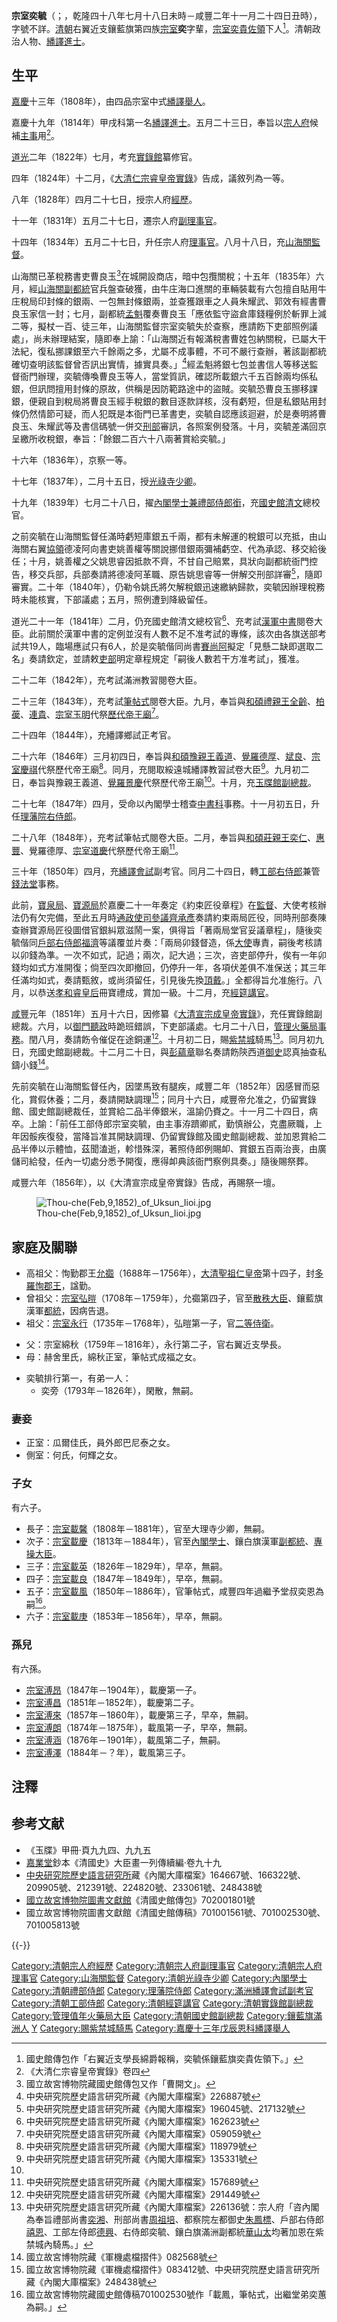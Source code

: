 {{Hatnote|这是[[满族人名|满族人名]]，只称名而不与姓氏连用，其姓氏为[[爱新觉罗氏|爱新觉罗]]。}}
{{明清人物信息框
| 姓名 = 奕毓
| 原名 = 
| 圖片名稱=
| 圖片大小 =
| 圖片說明 =
| 最高職務 = 工部右侍郎
| 國家 = 大清
| 爵位 =
| 籍貫 = 
| 族裔 = 滿洲
| 旗籍 = 右翼近支[[宗室|宗室]][[鑲藍旗|鑲藍旗]]第四族奕貴佐領
| 字號 = 
| 諡號 = 
| 出生日期 = 乾隆四十八年七月十八日未時<br>1783年8月15日
| 出生地點 = [[北京|京師]]
| 逝世日期 = 咸豐二年十一月二十四日丑時<br>1853年1月3日
| 逝世地點 = [[北京|京師]]
| 墓葬 = 
| 配偶 = 
| 親屬 =（高祖父）恂勤郡王[[允禵|允禵]]<br>（曾祖父）散秩大臣[[弘暟|弘暟]]<br>（祖父）二等侍衛[[永行|永行]]<br>（父）閒散宗室[[綿秋|綿秋]]
| 出身 =
*四品宗室
*嘉慶十三年戊辰科繙譯舉人
*嘉慶十九年甲戌科繙譯進士
| 經歷 = 
| 著作 = 
}}

'''宗室奕毓'''（{{lang-mnc|ᡠᡴᠰᡠᠨ<br /> ᡳ᠇ᡳᠣᡳ|v=Uksun  Iioi|a=Uksun Iʼiui}}；{{bd|1783年|8月15日|1853年|1月3日|catIdx=Z宗}}，乾隆四十八年七月十八日未時－咸豐二年十一月二十四日丑時），字號不詳。[[清朝|清朝]]右翼近支鑲藍旗第四族[[宗室|宗室]]'''奕'''字輩，[[宗室奕貴|宗室奕貴]][[佐領|佐領]]下人<ref>國史館傳包作「右翼近支學長綿爵報稱，奕毓係鑲藍旗奕貴佐領下。」</ref>。清朝政治人物、[[繙譯進士|繙譯進士]]。

==生平==
[[嘉慶|嘉慶]]十三年（1808年），由四品宗室中式[[繙譯舉人|繙譯舉人]]。
 
嘉慶十九年（1814年）甲戌科第一名[[繙譯進士|繙譯進士]]。五月二十三日，奉旨以[[宗人府|宗人府]]候補[[主事|主事]]用<ref>《大清仁宗睿皇帝實錄》卷四</ref>。

[[道光|道光]]二年（1822年）七月，考充[[實錄館|實錄館]]纂修官。
 
四年（1824年）十二月，《[[大清仁宗睿皇帝實錄|大清仁宗睿皇帝實錄]]》告成，議敘列為一等。

八年（1828年）四月二十七日，授宗人府[[經歷|經歷]]。

十一年（1831年）五月二十七日，遷宗人府[[副理事官|副理事官]]。

十四年（1834年）五月二十七日，升任宗人府[[理事官|理事官]]。八月十八日，充[[山海關監督|山海關監督]]。

山海關已革稅務書吏曹良玉<ref>國立故宮博物院藏國史館傳包又作「曹開文」。</ref>在城開設商店，暗中包攬關稅；十五年（1835年）六月，經[[山海關|山海關]][[副都統|副都統]]官兵盤查破獲，由牛庄海口進關的車輛裝載有六包擅自貼用牛庄稅局印封條的銀兩、一包無封條銀兩，並查獲跟車之人員朱耀武、郭效有經書曹良玉家信一封；七月，副都統[[孟魁|孟魁]]覆奏曹良玉「應依監守盜倉庫錢糧例於斬罪上減二等，擬杖一百、徒三年，山海關監督宗室奕毓失於查察，應請飭下吏部照例議處」，尚未辦理結案，隨即奉上諭：「山海關近有報滿稅書曹姓包納關稅，已屬大干法紀，復私挪課銀至六千餘兩之多，尤屬不成事體，不可不嚴行查辦，著該副都統確切查明該監督曾否訊出實情，據實具奏。」<ref>中央研究院歷史語言研究所藏《內閣大庫檔案》226887號</ref>經孟魁將銀七包並書信人等移送監督衙門辦理，奕毓傳喚曹良玉等人，當堂質訊，確認所載銀六千五百餘兩均係私銀，但訊問擅用封條的原故，供稱是因防範路途中的盜賊。奕毓恐曹良玉挪移課銀，便親自到稅局將曹良玉經手稅銀的數目逐款詳核，沒有虧短，但是私銀貼用封條仍然情節可疑，而人犯既是本衙門已革書吏，奕毓自認應該迴避，於是奏明將曹良玉、朱耀武等及書信碼號一併交[[刑部|刑部]]審訊，各照案例發落。十月，奕毓差滿回京呈繳所收稅銀，奉旨：「餘銀二百六十八兩著賞給奕毓。」
 
十六年（1836年），京察一等。

十七年（1837年），二月十五日，授[[光祿寺|光祿寺]][[少卿|少卿]]。

十九年（1839年）七月二十八日，擢[[內閣學士兼禮部侍郎銜|內閣學士兼禮部侍郎銜]]，充[[清國史館|國史館]][[滿文|清文]]總校官。

之前奕毓在山海關監督任滿時虧短庫銀五千兩，都有未解運的稅銀可以充抵，由山海關右翼[[協領|協領]]德凌阿向書吏姚善權等關說挪借銀兩彌補虧空、代為承認、移交給後任；十月，姚善權之父姚思睿因抵款不齊，不甘自己賠累，具狀向副都統衙門控告，移交兵部，兵部奏請將德凌阿革職、原告姚思睿等一併解交刑部詳審<ref>中央研究院歷史語言研究所藏《內閣大庫檔案》196045號、217132號</ref>，隨即審實。二十年（1840年），仍勒令姚氏將欠解稅銀迅速繳納歸款，奕毓因辦理稅務時未能核實，下部議處；五月，照例遭到降級留任。

道光二十一年（1841年）二月，仍充國史館清文總校官<ref>中央研究院歷史語言研究所藏《內閣大庫檔案》162623號</ref>、充考試[[漢軍|漢軍]][[中書|中書]]閱卷大臣。此前關於漢軍中書的定例並沒有人數不足不准考試的專條，該次由各旗送部考試共19人，臨場應試只有6人，於是奕毓偕同尚書[[賽尚阿|賽尚阿]]擬定「見懸二缺即選取二名」奏請欽定，並請敕[[吏部|吏部]]明定章程規定「嗣後人數若干方准考試」，獲准。
 
二十二年（1842年），充考試滿洲教習閱卷大臣。

二十三年（1843年），充考試[[筆帖式|筆帖式]]閱卷大臣。九月，奉旨與[[和碩禮親王|和碩禮親王]][[全齡|全齡]]、[[柏葰|柏葰]]、[[連貴|連貴]]、[[宗室玉明|宗室玉明]]代祭[[歷代帝王廟|歷代帝王廟]]<ref>中央研究院歷史語言研究所藏《內閣大庫檔案》059059號</ref>。
 
二十四年（1844年），充繙譯鄉試正考官。

二十六年（1846年）三月初四日，奉旨與[[和碩豫親王|和碩豫親王]][[義道|義道]]、[[覺羅德厚|覺羅德厚]]、[[斌良|斌良]]、[[宗室慶祺|宗室慶祺]]代祭歷代帝王廟<ref name="#1">中央研究院歷史語言研究所藏《內閣大庫檔案》118979號</ref>。同月，充閱取綏遠城繙譯教習試卷大臣<ref>中央研究院歷史語言研究所藏《內閣大庫檔案》135331號</ref>。九月初二日，奉旨與豫親王義道、[[覺羅景慶|覺羅景慶]]代祭歷代帝王廟<ref name="#1"/>。十月，充[[玉牒館|玉牒館]][[副總裁|副總裁]]。

二十七年（1847年）四月，受命以內閣學士稽查[[中書科|中書科]]事務。十一月初五日，升任[[理藩院右侍郎|理藩院右侍郎]]。
 
二十八年（1848年），充考試筆帖式閱卷大臣。二月，奉旨與[[和碩莊親王|和碩莊親王]][[奕仁|奕仁]]、[[惠豐|惠豐]]、覺羅德厚、[[宗室道慶|宗室道慶]]代祭歷代帝王廟<ref>中央研究院歷史語言研究所藏《內閣大庫檔案》157689號</ref>。
 
三十年（1850年）四月，充[[繙譯會試|繙譯會試]]副考官。同月二十四日，轉[[工部右侍郎|工部右侍郎]]兼管[[錢法堂|錢法堂]]事務。
 
此前，[[寶泉局|寶泉局]]、[[寶源局|寶源局]]於嘉慶二十一年奏定《約束匠役章程》在[[監督|監督]]、大使考核辦法仍有欠完備，至此五月時[[通政使司|通政使司]][[參議|參議]][[齊承彥|齊承彥]]奏請約束兩局匠役，同時刑部奏陳查辦寶源局匠役圖借官銀糾眾滋鬧一案，俱得旨「著兩局堂官妥議章程」，隨後奕毓偕同[[戶部右侍郎|戶部右侍郎]][[福濟|福濟]]等議覆並片奏：「兩局卯錢督造，係[[大使|大使]]專責，嗣後考核請以卯錢為準。一次不如式，記過；兩次，記大過；三次，咨吏部停升，俟有一年卯錢均如式方准開復；倘至四次即撤回，仍停升一年，各項伏差俱不准保送；其三年任滿均如式，奏請甄敘，或尚須留任，引見後先換[[頂戴|頂戴]]。」全都得旨允准施行。八月，以恭送[[孝和睿皇后|孝和睿皇后]]冊寶禮成，賞加一級。十二月，充[[經筵講官|經筵講官]]。

[[咸豐|咸豐]]元年（1851年）五月十六日，因修纂《[[大清宣宗成皇帝實錄|大清宣宗成皇帝實錄]]》，充任實錄館副總裁。六月，以[[御門聽政|御門聽政]]時跪班錯誤，下吏部議處。七月二十八日，[[管理火藥局事務|管理火藥局事務]]。閏八月，奏請飭令催促在途銅運<ref>中央研究院歷史語言研究所藏《內閣大庫檔案》291449號</ref>。十月初二日，賜[[紫禁城|紫禁城]]騎馬<ref>中央研究院歷史語言研究所藏《內閣大庫檔案》226136號：宗人府「咨內閣為奉旨禮部尚書[[奕湘|奕湘]]、刑部尚書[[周祖培|周祖培]]、都察院左都御史[[朱鳳標|朱鳳標]]、戶部右侍郎[[宗室禧恩|禧恩]]、工部左侍郎[[德興_(嘉慶進士)|德興]]、右侍郎奕毓、鑲白旗滿洲副都統[[華山太|華山太]]均著加恩在紫禁城內騎馬。」</ref>。同月初九日，充國史館副總裁。十二月二十日，與[[彭蘊章|彭蘊章]]聯名奏請飭陝西道[[御史|御史]]認真抽查私鑄小錢<ref>國立故宮博物院藏《軍機處檔摺件》082568號</ref>。
 
先前奕毓在山海關監督任內，因墜馬致有腿疾，咸豐二年（1852年）因感冒而惡化，賞假休養；二月，奏請開缺調理<ref>國立故宮博物院藏《軍機處檔摺件》083412號、中央研究院歷史語言研究所藏《內閣大庫檔案》248438號</ref>；同月十六日，咸豐帝允准之，仍留實錄館、國史館副總裁任，並賞給二品半俸銀米，溫諭仍賚之。十一月二十四日，病卒。上諭：「前任工部侍郎宗室奕毓，由主事洊躋卿貳，勤慎辦公，克盡厥職，上年因骽疾復發，當降旨准其開缺調理、仍留實錄館及國史館副總裁、並加恩賞給二品半俸以示體恤，茲聞溘逝，軫惜殊深，著照侍郎例賜卹、賞銀五百兩治喪，由廣儲司給發，任內一切處分悉予開復，應得卹典該衙門察例具奏。」隨後賜祭葬。
 
咸豐六年（1856年），以《大清宣宗成皇帝實錄》告成，再賜祭一壇。

[[File:Thou-che(Feb,9,1852)_of_Uksun_Iioi.jpg|thumb]]
==家庭及關聯==
*高祖父：恂勤郡王[[允禵|允禵]]（1688年－1756年），[[大清聖祖仁皇帝|大清聖祖仁皇帝]]第十四子，封[[多羅恂郡王|多羅恂郡王]]，諡勤。
*曾祖父：[[宗室弘暟|宗室弘暟]]（1708年－1759年），允禵第四子，官至[[散秩大臣|散秩大臣]]、鑲藍旗漢軍[[都統|都統]]，因病告退。
*祖父：[[宗室永行|宗室永行]]（1735年－1768年），弘暟第一子，官[[二等侍衛|二等侍衛]]。

*父：宗室綿秋（1759年－1816年），永行第二子，官右翼近支學長。
*母：赫舍里氏，綿秋正室，筆帖式成福之女。

*奕毓排行第一，有弟一人：
**奕旁（1793年－1826年），閑散，無嗣。

===妻妾===
*正室：瓜爾佳氏，員外郎巴尼泰之女。
*側室：何氏，何輝之女。
===子女===
有六子。
*長子：[[宗室載馨|宗室載馨]]（1808年－1881年），官至大理寺少卿，無嗣。
*次子：[[宗室載慶|宗室載慶]]（1813年－1884年），官至[[內閣學士|內閣學士]]、鑲白旗漢軍[[副都統|副都統]]、[[專操大臣|專操大臣]]。
*三子：[[宗室載英|宗室載英]]（1826年－1829年），早卒，無嗣。
*四子：[[宗室載良|宗室載良]]（1847年－1849年），早卒，無嗣。
*五子：[[宗室載風|宗室載風]]（1850年－1886年），官筆帖式，咸豐四年過繼予堂叔奕恩為嗣<ref>國立故宮博物院藏國史館傳稿701002530號作「載鳳，筆帖式，出繼堂弟奕蕙為嗣。」</ref>。
*六子：[[宗室載庚|宗室載庚]]（1853年－1856年），早卒，無嗣。
===孫兒===
有六孫。
* [[宗室溥昂|宗室溥昂]]（1847年－1904年），載慶第一子。
* [[宗室溥昌|宗室溥昌]]（1851年－1852年），載慶第二子。
* [[宗室溥來|宗室溥來]]（1857年－1860年），載慶第三子，早卒，無嗣。
* [[宗室溥朗|宗室溥朗]]（1874年－1875年），載風第一子，早卒，無嗣。
* [[宗室溥涵|宗室溥涵]]（1876年－1901年），載風第二子，無嗣。
* [[宗室溥澤|宗室溥澤]]（1884年－？年），載風第三子。

==注釋==
{{reflist|2}}
==参考文献==
*《玉牒》甲冊·頁九九四、九九五
*[[嘉業堂|嘉業堂]]鈔本《清國史》大臣畫一列傳續編·卷九十九
*[[中央研究院|中央研究院]][http://www.ihp.sinica.edu.tw/ 歷史語言研究所]{{Wayback|url=http://www.ihp.sinica.edu.tw/ |date=20100424033054 }}藏《內閣大庫檔案》164667號、166322號、209905號、212391號、224820號、233061號、248438號
*[[國立故宮博物院|國立故宮博物院]][https://web.archive.org/web/20111117051655/http://tech2.npm.edu.tw/museum/index.aspx?lang=zh-tw 圖書文獻館]《清國史館傳包》702001801號
*國立故宮博物院圖書文獻館《清國史館傳稿》701001561號、701002530號、701005813號

{{-}}
{{start box}}
{{s-off}}
{{succession box|無定員|無定員|[[內閣學士兼禮部侍郎銜|內閣學士兼禮部侍郎銜]]|<small>道光十九年七月辛酉－道光二十七年十一月辛巳</small><br>1839年9月5日－1847年12月12日在任}}
{{succession box|[[宗室玉明|宗室玉明]]|[[和色本|和色本]]|[[理藩院右侍郎|理藩院右侍郎]]|<small>道光二十七年十一月辛巳－道光三十年四月丙戌</small><br>1847年12月12日－1850年6月4日在任}}
{{succession box|[[宗室靈桂|宗室靈桂]]|[[宗室錫齡|宗室錫齡]]|滿[[工部右侍郎|工部右侍郎]]|<small>道光三十年四月丙戌－咸豐二年二月丁酉</small><br>1850年6月4日－1852年4月5日在任}}
{{end box}}

{{嘉慶十九年甲戌科繙譯進士金榜}}
{{DEFAULTSORT:Z宗}}
[[Category:清朝宗人府經歷|Category:清朝宗人府經歷]]
[[Category:清朝宗人府副理事官|Category:清朝宗人府副理事官]]
[[Category:清朝宗人府理事官|Category:清朝宗人府理事官]]
[[Category:山海關監督|Category:山海關監督]]
[[Category:清朝光祿寺少卿|Category:清朝光祿寺少卿]]
[[Category:內閣學士|Category:內閣學士]]
[[Category:清朝禮部侍郎|Category:清朝禮部侍郎]]
[[Category:理藩院侍郎|Category:理藩院侍郎]]
[[Category:滿洲繙譯會試副考官|Category:滿洲繙譯會試副考官]]
[[Category:清朝工部侍郎|Category:清朝工部侍郎]]
[[Category:清朝經筵講官|Category:清朝經筵講官]]
[[Category:清朝實錄館副總裁|Category:清朝實錄館副總裁]]
[[Category:管理值年火藥局大臣|Category:管理值年火藥局大臣]]
[[Category:清朝國史館副總裁|Category:清朝國史館副總裁]]
[[Category:鑲藍旗滿洲人|Category:鑲藍旗滿洲人]]
[[Category:清朝宗室|Y]]
[[Category:賜紫禁城騎馬|Category:賜紫禁城騎馬]]
[[Category:嘉慶十三年戊辰恩科繙譯舉人|Category:嘉慶十三年戊辰恩科繙譯舉人]]